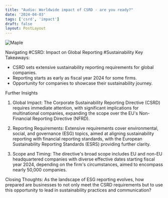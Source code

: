 ```yaml
---
title: "Audio: Worldwide impact of CSRD - are you ready?"
date: '2024-04-03'
tags: ['csrd', 'impact']
draft: false
layout: PostLayout
---
```


<div className="flex justify-center">
<div className="my-1 w-full px-2 xl:my-1 xl:w-1/2 xl:px-2">
    <img src="https://willpolesa.pythonanywhere.com/static/podcast_thumbnails/reci0dXajaS1OnAChpodcast_thumbnail.jpg" alt="Maple" className="mx-auto h-58 w-auto" />
</div>
</div>

Navigating #CSRD: Impact on Global Reporting #Sustainability
Key Takeaways:
- CSRD sets extensive sustainability reporting requirements for global companies.
- Reporting starts as early as fiscal year 2024 for some firms.
- Opportunity for companies to showcase their sustainability journey.

Further Insights
1. Global Impact:
The Corporate Sustainability Reporting Directive (CSRD) requires immediate attention, with significant implications for multinational companies, expanding the scope over the EU's Non-Financial Reporting Directive (NFRD).

2. Reporting Requirements:
Extensive requirements cover environmental, social, and governance (ESG) topics, aimed at aligning sustainability reporting with financial reporting standards, with the European Sustainability Reporting Standards (ESRS) providing further clarity.

3. Scope and Timing:
The directive's broad scope includes EU and non-EU headquartered companies with diverse effective dates starting fiscal year 2024, depending on the firm's circumstances, aimed to encompass nearly 50,000 companies.

Closing Thoughts:
As the landscape of ESG reporting evolves, how prepared are businesses to not only meet the CSRD requirements but to use this opportunity to lead in sustainability practices and communication?
